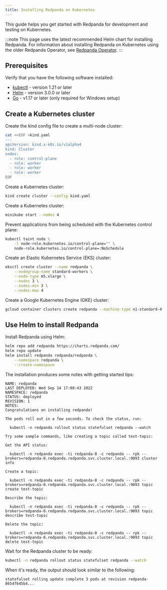 ```yaml
---
title: Installing Redpanda on Kubernetes
---
```


<head>
    <meta name="title" content="Installing Redpanda on Kubernetes | Redpanda Docs"/>
    <meta name="description" content="Kubernetes quickstart guide."/>
</head>


This guide helps you get started with Redpanda for development and testing on Kubernetes. 

:::note
This page uses the latest recommended Helm chart for installing Redpanda. For information about installing Redpanda on Kubernetes using the older Redpanda Operator, see [Redpanda Operator](../../reference/redpanda-operator).
:::

## Prerequisites

Verify that you have the following software installed:

* [kubectl](https://kubernetes.io/docs/tasks/tools/) - version 1.21 or later
* [Helm](https://github.com/helm/helm/releases) - version 3.0.0 or later
* [Go](https://go.dev/doc/install) - v1.17 or later (only required for Windows setup)

## Create a Kubernetes cluster

<Tabs>
  <TabItem value="kind" label="kind" default>

Create the kind config file to create a multi-node cluster:

```bash
cat <<EOF >kind.yaml
---
apiVersion: kind.x-k8s.io/v1alpha4
kind: Cluster
nodes:
  - role: control-plane
  - role: worker
  - role: worker
  - role: worker
EOF
```

Create a Kubernetes cluster:

```bash
kind create cluster --config kind.yaml
```

  </TabItem>
  <TabItem value="minikube" label="minikube">

Create a Kubernetes cluster:

```bash
minikube start --nodes 4
```

Prevent applications from being scheduled with the Kubernetes control plane:

```bash
kubectl taint node \
    -l node-role.kubernetes.io/control-plane="" \
    node-role.kubernetes.io/control-plane=:NoSchedule
```

  </TabItem>
  <TabItem value="eks" label="Amazon EKS">

Create an Elastic Kubernetes Service (EKS) cluster:

```bash
eksctl create cluster --name redpanda \
    --nodegroup-name standard-workers \
    --node-type m5.xlarge \
    --nodes 3 \
    --nodes-min 3 \
    --nodes-max 4
```
  </TabItem>
  <TabItem value="gke" label="Google GKE">

Create a Google Kubernetes Engine (GKE) cluster:

```bash
gcloud container clusters create redpanda --machine-type n1-standard-4 --num-nodes=3
```

  </TabItem>
</Tabs>

## Use Helm to install Redpanda

Install Redpanda using Helm:

```bash
helm repo add redpanda https://charts.redpanda.com/
helm repo update
helm install redpanda redpanda/redpanda \
    --namespace redpanda \
    --create-namespace
```

The installation produces some notes with getting started tips:

```text
NAME: redpanda
LAST DEPLOYED: Wed Sep 14 17:08:43 2022
NAMESPACE: redpanda
STATUS: deployed
REVISION: 1
NOTES:
Congratulations on installing redpanda!

The pods roll out in a few seconds. To check the status, run:

  kubectl -n redpanda rollout status statefulset redpanda --watch

Try some sample commands, like creating a topic called test-topic:

Get the API status:

  kubectl -n redpanda exec -ti redpanda-0 -c redpanda -- rpk --brokers=redpanda-0.redpanda.redpanda.svc.cluster.local.:9093 cluster info

Create a topic:

  kubectl -n redpanda exec -ti redpanda-0 -c redpanda -- rpk --brokers=redpanda-0.redpanda.redpanda.svc.cluster.local.:9093 topic create test-topic

Describe the topic:

  kubectl -n redpanda exec -ti redpanda-0 -c redpanda -- rpk --brokers=redpanda-0.redpanda.redpanda.svc.cluster.local.:9093 topic describe test-topic

Delete the topic:

  kubectl -n redpanda exec -ti redpanda-0 -c redpanda -- rpk --brokers=redpanda-0.redpanda.redpanda.svc.cluster.local.:9093 topic delete test-topic
```

Wait for the Redpanda cluster to be ready:

```bash
kubectl -n redpanda rollout status statefulset redpanda --watch
```

When it's ready, the output should look similar to the following:

```text
statefulset rolling update complete 3 pods at revision redpanda-8654f645b4...
```